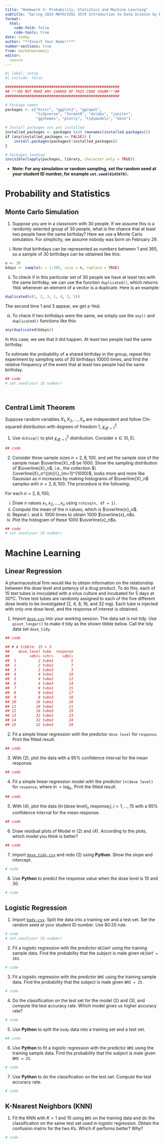 ```yaml
---
title: "Homework 3: Probability, Statistics and Machine Learning"
subtitle: "Spring 2024 MATH/COSC 3570 Introduction to Data Science by Dr. Cheng-Han Yu"
format: 
  html:
    code-fold: false
    code-tools: true
date: today
author: "**Insert Your Name!!**"
number-sections: true
from: markdown+emoji
editor: 
  source
---
```


```r
#| label: setup
#| include: false

####################################################
## !!!DO NOT MAKE ANY CHANGE OF THIS CODE CHUNK!!!##
####################################################

# Package names
packages <- c("knitr", "ggplot2", "ggrepel", 
              "tidyverse", "formatR", "dslabs", "janitor", 
              "ggthemes", "plotly", "tidymodels", "kknn")

# Install packages not yet installed
installed_packages <- packages %in% rownames(installed.packages())
if (any(installed_packages == FALSE)) {
    install.packages(packages[!installed_packages])
}

# Packages loading
invisible(lapply(packages, library, character.only = TRUE))
```

-   **Note: For any simulation or random sampling, set the random seed at your student ID number, for example `set.seed(6145678)`.**

# Probability and Statistics

## Monte Carlo Simulation

<!-- 1. Milwaukee Bucks and Golden State Warriors are playing NBA Finals 🏆. The first to win four games wins the series. The Bucks are a better team and have a 60% chance of winning each game. If the Bucks lose the **first two games**, calculate the probability that the Bucks win the NBA championship?  -->

<!-- **[Hint]**: You can use binomial distribution, and given the first two games loss, the probability $P(\text{Bucks wins the series})$ is -->

<!-- $$P(\text{Bucks wins 4 in a row}) + P(\text{Bucks wins 4 in 5 games})$$ -->

<!-- ```{r} -->

<!-- ## code -->

<!-- ``` -->

<!-- 2. Confirm the results of the previous question using a Monte Carlo simulation. -->

<!-- ```{r} -->

<!-- ## code -->

<!-- # set.seed(your ID number) -->

<!-- ``` -->

1.  Suppose you are in a classroom with 30 people. If we assume this is a randomly selected group of 30 people, what is the chance that at least two people have the same birthday? Here we use a Monte Carlo simulation. For simplicity, we assume nobody was born on February 29.

```{=html}
<!-- -->
```
i.  Note that birthdays can be represented as numbers between 1 and 365, so a sample of 30 birthdays can be obtained like this:

```r
n <- 30
bdays <- sample(x = 1:365, size = n, replace = TRUE)
```

ii. To check if in this particular set of 30 people we have at least two with the same birthday, we can use the function `duplicated()`, which returns `TRUE` whenever an element of a vector is a duplicate. Here is an example:

```r
duplicated(c(1, 2, 3, 1, 4, 3, 5))
```

The second time 1 and 3 appear, we get a `TRUE`.

iii. To check if two birthdays were the same, we simply use the `any()` and `duplicated()` functions like this:

```r
any(duplicated(bdays))
```

In this case, we see that it did happen. At least two people had the same birthday.

To estimate the probability of a shared birthday in the group, repeat this experiment by sampling sets of 30 birthdays 10000 times, and find the relative frequency of the event that at least two people had the same birthday.

```r

## code
# set.seed(your ID number)

  
```

## Central Limit Theorem

Suppose random variables $X_1, X_2, \dots, X_n$ are independent and follow Chi-squared distribution with degrees of freedom 1, $\chi^2_{df=1}$.

1.  Use `dchisq()` to plot $\chi^2_{df=1}$ distribution. Consider $x\in (0, 5)$.

```r

## code

```

2.  Consider three sample sizes $n = 2, 8, 100$, and set the sample size of the sample mean $\overline{X}_n$ be $1000$. Show the sampling distribution of $\overline{X}_n$, i.e., the collection $\{\overline{X}_n^{(m)}\}_{m=1}^{1000}$, looks more and more like Gaussian as $n$ increases by making histograms of $\overline{X}_n$ samples with $n = 2, 8, 100$. The procedure is the following:

For each $n = 2, 8, 100$,

i.  Draw $n$ values $x_1, x_2, \dots, x_n$ using `rchisq(n, df = 1)`.
ii. Compute the mean of the $n$ values, which is $\overline{x}_n$.
iii. Repeat i. and ii. 1000 times to obtain 1000 $\overline{x}_n$s.
iv. Plot the histogram of these 1000 $\overline{x}_n$s.

```r

## code
# set.seed(your ID number)


```

# Machine Learning

## Linear Regression

A pharmaceutical firm would like to obtain information on the relationship between the dose level and potency of a drug product. To do this, each of 15 test tubes is inoculated with a virus culture and incubated for 5 days at 30°C. Three test tubes are randomly assigned to each of the five different dose levels to be investigated (2, 4, 8, 16, and 32 mg). Each tube is injected with only one dose level, and the response of interest is obtained.

1.  Import [`dose.csv`](./dose.csv) into your working session. The data set is not tidy. Use `pivot_longer()` to make it tidy as the shown tibble below. Call the tidy data set `dose_tidy`.

```r

## code

## # A tibble: 15 × 3
##    dose_level tube  response
##         <dbl> <chr>    <dbl>
##  1          2 tube1        5
##  2          2 tube2        7
##  3          2 tube3        3
##  4          4 tube1       10
##  5          4 tube2       12
##  6          4 tube3       14
##  7          8 tube1       15
##  8          8 tube2       17
##  9          8 tube3       18
## 10         16 tube1       20
## 11         16 tube2       21
## 12         16 tube3       19
## 13         32 tube1       23
## 14         32 tube2       24
## 15         32 tube3       29
```

2.  Fit a simple linear regression with the predictor $\texttt{dose level}$ for `response`. Print the fitted result.

```r

## code


```

3.  With (2), plot the data with a $95\%$ confidence interval for the mean response.

```r

## code

```

4.  Fit a simple linear regression model with the predictor $\texttt{ln(dose level)}$ for `response`, where $\ln = \log_e$. Print the fitted result.

```r

## code

```

5.  With (4), plot the data $(\ln(\text{dose level})_i, \text{response}_i), i = 1, \dots, 15$ with a $95\%$ confidence interval for the mean response.

```r

## code

```

6.  Draw residual plots of Model in (2) and (4). According to the plots, which model you think is better?

```r

## code

```

7.  Import [`dose_tidy.csv`](./dose_tidy.csv) and redo (2) using **Python**. Show the slope and intercept.

```python

# code

```

8.  Use **Python** to predict the response value when the dose level is 10 and 30.

```python

# code

```

## Logistic Regression

1.  Import [`body.csv`](./body.csv). Split the data into a training set and a test set. Set the random seed at your student ID number. Use 80:20 rule.

```r

# code
# set.seed(your ID number)

```

2.  Fit a logistic regression with the predictor `HEIGHT` using the training sample data. Find the probability that the subject is male given `HEIGHT = 165`.

```r

# code

```

3.  Fit a logistic regression with the predictor `BMI` using the training sample data. Find the probability that the subject is male given `BMI = 25`.

```r

# code

```

4.  Do the classification on the test set for the model (2) and (3), and compute the test accuracy rate. Which model gives us higher accuracy rate?

```r

# code

```

5.  Use **Python** to split the `body` data into a training set and a test set.

```python

## code

```

6.  Use **Python** to fit a logistic regression with the predictor `BMI` using the training sample data. Find the probability that the subject is male given `BMI = 25`.

```python

# code

```

7.  Use **Python** to do the classification on the test set. Compute the test accuracy rate.

```python

# code


```

## K-Nearest Neighbors (KNN)

1.  Fit the KNN with $K=1$ and $10$ using `BMI` on the training data and do the classification on the same test set used in logistic regression. Obtain the confusion matrix for the two $K$s. Which $K$ performs better? Why?

```r

# code

```
